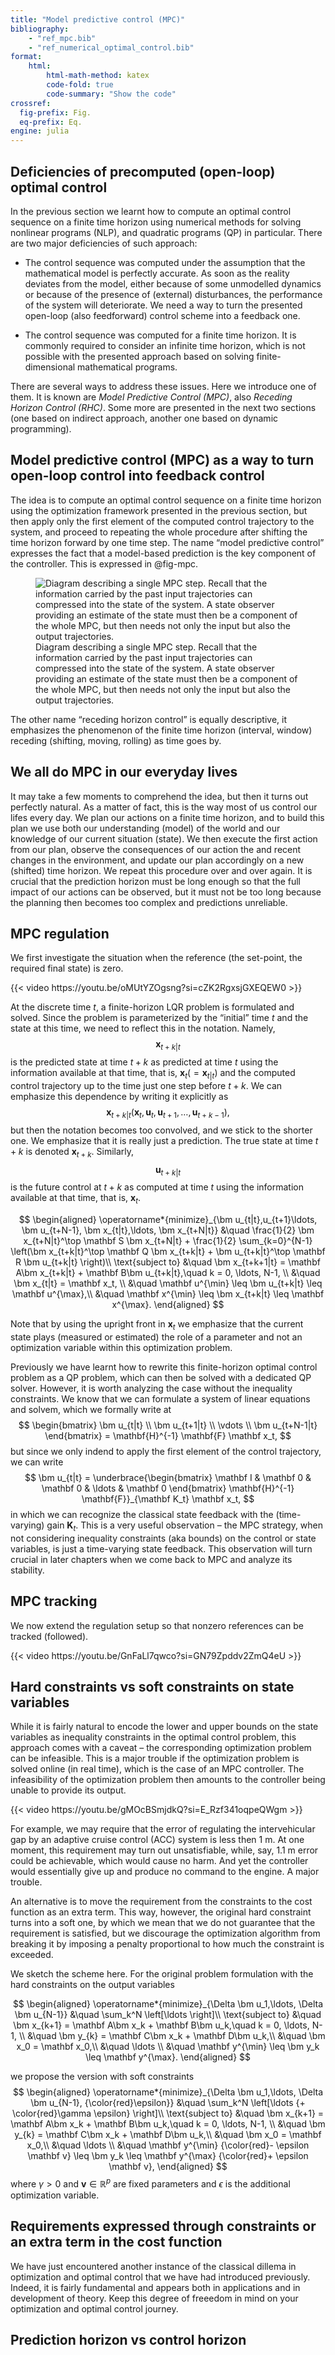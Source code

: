 ```yaml
---
title: "Model predictive control (MPC)"
bibliography: 
    - "ref_mpc.bib"
    - "ref_numerical_optimal_control.bib"
format:
    html:
        html-math-method: katex
        code-fold: true
        code-summary: "Show the code"
crossref:
  fig-prefix: Fig. 
  eq-prefix: Eq.
engine: julia
---
```


## Deficiencies of precomputed (open-loop) optimal control

In the previous section we learnt how to compute an optimal control sequence on a finite time horizon using numerical methods for solving nonlinear programs (NLP), and quadratic programs (QP) in particular. There are two major deficiencies of such approach:

- The control sequence was computed under the assumption that the mathematical model is perfectly accurate. As soon as the reality deviates from the model, either because of some unmodelled dynamics or because of the presence of (external) disturbances, the performance of the system will deteriorate. We need a way to turn the presented open-loop (also feedforward) control scheme into a feedback one.

- The control sequence was computed for a finite time horizon. It is commonly required to consider an infinite time horizon, which is not possible with the presented approach based on solving finite-dimensional mathematical programs.

There are several ways to address these issues. Here we introduce one of them. It is known are *Model Predictive Control (MPC)*, also *Receding Horizon Control (RHC)*. Some more are presented in the next two sections (one based on indirect approach, another one based on dynamic programming).

## Model predictive control (MPC) as a way to turn open-loop control into feedback control

The idea is to compute an optimal control sequence on a finite time horizon using the optimization framework presented in the previous section, but then apply only the first element of the computed control trajectory to the system, and proceed to repeating the whole procedure after shifting the time horizon forward by one time step. The name "model predictive control" expresses the fact that a model-based prediction is the key component of the controller. This is expressed in @fig-mpc.

![Diagram describing a single MPC step. Recall that the information carried by the past input trajectories can compressed into the state of the system. A state observer providing an estimate of the state must then be a component of the whole MPC, but then needs not only the input but also the output trajectories.](figures/mpc.png){#fig-mpc}

The other name "receding horizon control" is equally descriptive, it emphasizes the phenomenon of the finite time horizon (interval, window) receding (shifting, moving, rolling) as time goes by. 

::: {.callout-note}
## We all do MPC in our everyday lives
It may take a few moments to comprehend the idea, but then it turns out perfectly natural. As a matter of fact, this is the way most of us control our lifes every day. We plan our actions on a finite time horizon, and to build this plan we use both our understanding (model) of the world and our knowledge of our current situation (state). We then execute the first action from our plan, observe the consequences of our action the and recent changes in the environment, and update our plan accordingly on a new (shifted) time horizon. We repeat this procedure over and over again. It is crucial that the prediction horizon must be long enough so that the full impact of our actions can be observed, but it must not be too long because the planning then becomes too complex and predictions unreliable. 
:::

## MPC regulation

We first investigate the situation when the reference (the set-point, the required final state) is zero. 

{{< video https://youtu.be/oMUtYZOgsng?si=cZK2RgxsjGXEQEW0 >}}

At the discrete time $t$, a finite-horizon LQR problem is formulated and solved. Since the problem is parameterized by the "initial" time $t$ and the state at this time, we need to reflect this in the notation. Namely, 
$$\bm x_{t+k|t}$$ 
is the predicted state at time $t+k$ as predicted at time $t$ using the information available at that time, that is, $\mathbf x_t (= \bm x_{t|t})$ and the computed control trajectory up to the time just one step before $t+k$. We can emphasize this dependence by writing it explicitly as
$$\bm x_{t+k|t}(\bm x_t, \bm u_{t}, \bm u_{t+1}, \ldots, \bm u_{t+k-1}),$$
but then the notation becomes too convolved, and we stick to the shorter one. We emphasize that it is really just a prediction. The true state at time $t+k$ is denoted $\bm x_{t+k}$. Similarly, 
$$\bm u_{t+k|t}$$
is the future control at $t+k$ as computed at time $t$ using the information available at that time, that is, $\bm x_t$.

$$
\begin{aligned}
 \operatorname*{minimize}_{\bm u_{t|t},u_{t+1}\ldots, \bm u_{t+N-1}, \bm x_{t|t},\ldots, \bm x_{t+N|t}} &\quad  \frac{1}{2} \bm x_{t+N|t}^\top \mathbf S \bm x_{t+N|t} + \frac{1}{2} \sum_{k=0}^{N-1} \left(\bm x_{t+k|t}^\top \mathbf Q \bm x_{t+k|t} + \bm u_{t+k|t}^\top \mathbf R \bm u_{t+k|t} \right)\\ 
\text{subject to}   &\quad \bm x_{t+k+1|t} = \mathbf A\bm x_{t+k|t} + \mathbf B\bm u_{t+k|t},\quad k = 0, \ldots, N-1, \\
                    &\quad \bm x_{t|t} = \mathbf x_t, \\
                    &\quad \mathbf u^{\min} \leq \bm u_{t+k|t} \leq \mathbf u^{\max},\\
                    &\quad \mathbf x^{\min} \leq \bm x_{t+k|t} \leq \mathbf x^{\max}.
 \end{aligned}
$$

Note that by using the upright front in $\mathbf x_t$ we emphasize that the current state plays (measured or estimated) the role of a parameter and not an optimization variable within this optimization problem.

Previously we have learnt how to rewrite this finite-horizon optimal control problem as a QP problem, which can then be solved with a dedicated QP solver. However, it is worth analyzing the case without the inequality constraints. We know that we can formulate a system of linear equations and solvem, which we formally write at
$$
\begin{bmatrix} \bm u_{t|t} \\ \bm u_{t+1|t} \\ \vdots \\ \bm u_{t+N-1|t} \end{bmatrix}
=
\mathbf{H}^{-1} \mathbf{F} \mathbf x_t,
$$
but since we only indend to apply the first element of the control trajectory, we can write
$$
\bm u_{t|t}
=
\underbrace{\begin{bmatrix} \mathbf I & \mathbf 0 & \mathbf 0 & \ldots & \mathbf 0 \end{bmatrix}
\mathbf{H}^{-1} \mathbf{F}}_{\mathbf K_t} \mathbf x_t,
$$
in which we can recognize the classical state feedback with the (time-varying) gain $\mathbf K_t$. This is a very useful observation – the MPC strategy, when not considering inequality constraints (aka bounds) on the control or state variables, is just a time-varying state feedback. This observation will turn crucial in later chapters when we come back to MPC and analyze its stability. 

## MPC tracking

We now extend the regulation setup so that nonzero references can be tracked (followed). 

{{< video https://youtu.be/GnFaLl7qwco?si=GN79Zpddv2ZmQ4eU >}}

## Hard constraints vs soft constraints on state variables

While it is fairly natural to encode the lower and upper bounds on the state variables as inequality constraints in the optimal control problem, this approach comes with a caveat – the corresponding optimization problem can be infeasible. This is a major trouble if the optimization problem is solved online (in real time), which is the case of an MPC controller. The infeasibility of the optimization problem then amounts to the controller being unable to provide its output. 

{{< video https://youtu.be/gMOcBSmjdkQ?si=E_Rzf341oqpeQWgm >}}

For example, we may require that the error of regulating the intervehicular gap by an adaptive cruise control (ACC) system is less then 1 m. At one moment, this requirement may turn out unsatisfiable, while, say, 1.1 m error could be achievable, which would cause no harm. And yet the controller would essentially give up and produce no command to the engine. A major trouble. 

An alternative is to move the requirement from the constraints to the cost function as an extra term. This way, however, the original hard constraint turns into a soft one, by which we mean that we do not guarantee that the requirement is satisfied, but we discourage the optimization algorithm from breaking it by imposing a penalty proportional to how much the constraint is exceeded.

We sketch the scheme here. For the original problem formulation with the hard constraints on the output variables

$$
\begin{aligned}
\operatorname*{minimize}_{\Delta \bm u_1,\ldots, \Delta \bm u_{N-1}} &\quad \sum_k^N \left[\ldots \right]\\ 
\text{subject to}   &\quad \bm x_{k+1} = \mathbf A\bm x_k + \mathbf B\bm u_k,\quad k = 0, \ldots, N-1, \\
                    &\quad \bm y_{k} = \mathbf C\bm x_k + \mathbf D\bm u_k,\\
                    &\quad \bm x_0 = \mathbf x_0,\\
                    &\quad \ldots \\
                    &\quad \mathbf y^{\min} \leq \bm y_k \leq \mathbf y^{\max}.
\end{aligned}
$$

we propose the version with soft constraints
$$
\begin{aligned}
\operatorname*{minimize}_{\Delta \bm u_1,\ldots, \Delta \bm u_{N-1}, {\color{red}\epsilon}} &\quad \sum_k^N  \left[\ldots {+ \color{red}\gamma \epsilon} \right]\\ 
\text{subject to}   &\quad \bm x_{k+1} = \mathbf A\bm x_k + \mathbf B\bm u_k,\quad k = 0, \ldots, N-1, \\
                    &\quad \bm y_{k} = \mathbf C\bm x_k + \mathbf D\bm u_k,\\
                    &\quad \bm x_0 = \mathbf x_0,\\
                    &\quad \ldots \\
                    &\quad \mathbf y^{\min} {\color{red}- \epsilon \mathbf v} \leq \bm y_k \leq \mathbf y^{\max} {\color{red}+ \epsilon \mathbf v},
\end{aligned}
$$
where $\gamma > 0$ and $\mathbf v\in\mathbb R^p$ are fixed parameters and $\epsilon$ is the additional optimization variable.


::: {.callout-important}
## Requirements expressed through constraints or an extra term in the cost function
We have just encountered another instance of the classical dillema in optimization and optimal control that we have had introduced previously. Indeed, it is fairly fundamental and appears both in applications and in development of theory. Keep this degree of freeedom in mind on your optimization and optimal control journey.
:::

## Prediction horizon vs control horizon
